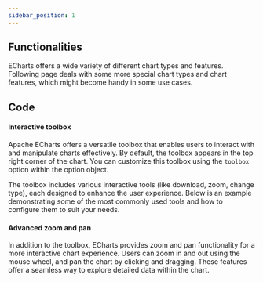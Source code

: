 ```yaml
---
sidebar_position: 1
---
```


## Functionalities

ECharts offers a wide variety of different chart types and features. Following page deals with some more special chart types and chart features, which might become handy in some use cases.


## Code

#### Interactive toolbox

Apache ECharts offers a versatile toolbox that enables users to interact with and manipulate charts effectively.
By default, the toolbox appears in the top right corner of the chart.
You can customize this toolbox using the `toolbox` option within the option object.

The toolbox includes various interactive tools (like download, zoom, change type), each designed to enhance the user experience.
Below is an example demonstrating some of the most commonly used tools and how to configure them to suit your needs.

<EchartsSpecialToolboxPlayground height="40rem" />

#### Advanced zoom and pan

In addition to the toolbox, ECharts provides zoom and pan functionality for a more interactive chart experience.
Users can zoom in and out using the mouse wheel, and pan the chart by clicking and dragging.
These features offer a seamless way to explore detailed data within the chart.

<EchartsSpecialZoomPlayground height="40rem" />


